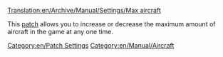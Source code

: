 [[Translation:en/Archive/Manual/Settings/Max aircraft]]
[[Category:en/Patch Settings]]
[[Category:en/Manual/Aircraft]]

This [[en/Community/Patches/Patches|patch]] allows you to increase or decrease the maximum amount of aircraft in the game at any one time.